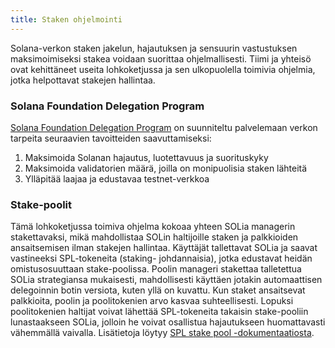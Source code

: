 ```yaml
---
title: Staken ohjelmointi
---
```


Solana-verkon staken jakelun, hajautuksen ja sensuurin vastustuksen
maksimoimiseksi stakea voidaan suorittaa ohjelmallisesti. Tiimi ja yhteisö ovat
kehittäneet useita lohkoketjussa ja sen ulkopuolella toimivia ohjelmia, jotka
helpottavat stakejen hallintaa.

### Solana Foundation Delegation Program

[Solana Foundation Delegation Program](https://solana.org/delegation-program) on
suunniteltu palvelemaan verkon tarpeita seuraavien tavoitteiden saavuttamiseksi:

1. Maksimoida Solanan hajautus, luotettavuus ja suorituskyky
2. Maksimoida validatorien määrä, joilla on monipuolisia staken lähteitä
3. Ylläpitää laajaa ja edustavaa testnet-verkkoa

### Stake-poolit

Tämä lohkoketjussa toimiva ohjelma kokoaa yhteen SOLia managerin stakettavaksi,
mikä mahdollistaa SOLin haltijoille staken ja palkkioiden ansaitsemisen ilman
stakejen hallintaa. Käyttäjät tallettavat SOLia ja saavat vastineeksi
SPL-tokeneita (staking- johdannaisia), jotka edustavat heidän omistusosuuttaan
stake-poolissa. Poolin manageri stakettaa talletettua SOLia strategiansa
mukaisesti, mahdollisesti käyttäen jotakin automaattisen delegoinnin botin
versiota, kuten yllä on kuvattu. Kun staket ansaitsevat palkkioita, poolin ja
poolitokenien arvo kasvaa suhteellisesti. Lopuksi poolitokenien haltijat voivat
lähettää SPL-tokeneita takaisin stake-pooliin lunastaakseen SOLia, jolloin he
voivat osallistua hajautukseen huomattavasti vähemmällä vaivalla. Lisätietoja
löytyy [SPL stake pool -dokumentaatiosta](https://spl.solana.com/stake-pool).
